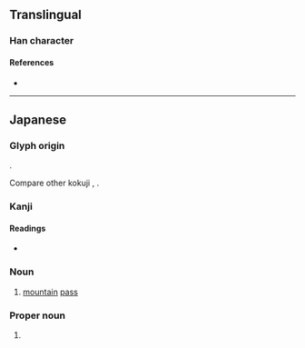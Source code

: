 {{character info}}
==Translingual==

===Han character===
{{Han char|rn=32|rad=土|as=06|sn=9|four=|canj=GYMY|ids=⿰土𠧗}}

====References====
* {{Han ref|kx=0228.291|hdz=10438.101|uh=57B0|ud=22448}}

----

==Japanese==

===Glyph origin===
{{ja-etym-kokuji}}.

Compare other kokuji {{ja-r|峠|とうげ}}, {{ja-r|裃|かみしも}}.

===Kanji===
{{ja-kanji|grade=|rs=土06}}

====Readings====
* {{ja-readings|on=|kun=たお-}}

===Noun===
{{ja-noun|たお}}

# [[mountain]] [[pass]]

===Proper noun===
{{ja-pos|たお|proper}}

# {{surname|ja|sort=たお}}